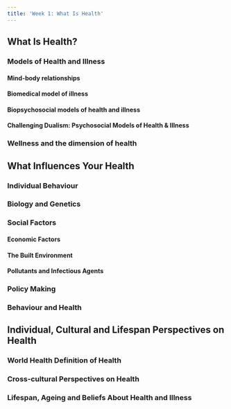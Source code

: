 ```yaml
---
title: 'Week 1: What Is Health'
---
```


## What Is Health?

### Models of Health and Illness

#### Mind-body relationships

#### Biomedical model of illness

#### Biopsychosocial models of health and illness

#### Challenging Dualism: Psychosocial Models of Health & Illness

### Wellness and the dimension of health

## What Influences Your Health

### Individual Behaviour

### Biology and Genetics

### Social Factors

#### Economic Factors

#### The Built Environment

#### Pollutants and Infectious Agents

### Policy Making

### Behaviour and Health

## Individual, Cultural and Lifespan Perspectives on Health

### World Health Definition of Health

### Cross-cultural Perspectives on Health

### Lifespan, Ageing and Beliefs About Health and Illness


